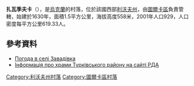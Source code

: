 {{coord|49|8|35|N|23|3|48|E|scale:100000|display=title}}

'''扎瓦季夫卡'''（{{lang-uk|Завадівка}}），是[[烏克蘭|烏克蘭]]的村落，位於該國西部[[利沃夫州|利沃夫州]]，由[[圖爾卡區|圖爾卡區]]負責管轄，始建於1630年，面積1.5平方公里，海拔高度558米，2001年人口929，人口密度每平方公里619.33人。

==參考資料==
* [http://weather.in.ua/ua/l'vovskaja/8078 Погода в селі Завадівка] {{Wayback|url=http://weather.in.ua/ua/l'vovskaja/8078 |date=20160305091942 }}
* [http://turka-rda.gov.ua/turkivschyna-turystychna/1284-2/ Інформація про храми Турківського району на сайті РДА] {{Wayback|url=http://turka-rda.gov.ua/turkivschyna-turystychna/1284-2/ |date=20161006031122 }}

{{DEFAULTSORT:Завадівка}}
[[Category:利沃夫州村落|Category:利沃夫州村落]]
[[Category:圖爾卡區村落|Category:圖爾卡區村落]]


{{Lviv-geo-stub}}